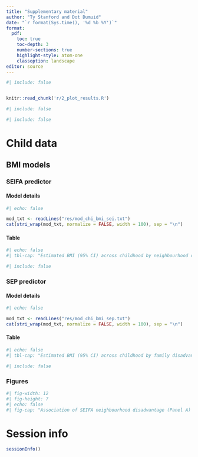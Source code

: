 ```yaml
---
title: "Supplementary material"
author: "Ty Stanford and Dot Dumuid"
date: "`r format(Sys.time(), '%d %b %Y')`"
format: 
  pdf:
    toc: true
    toc-depth: 3
    number-sections: true
    highlight-style: atom-one
    classoption: landscape
editor: source
---
```





```R
#| include: false


knitr::read_chunk('r/2_plot_results.R')
```

\newpage



```R
#| include: false

```

```R
#| include: false

```


\newpage

# Child data

## BMI models


\newpage

### SEIFA predictor

#### Model details


```R
#| echo: false

mod_txt <- readLines("res/mod_chi_bmi_sei.txt")
cat(stri_wrap(mod_txt, normalize = FALSE, width = 100), sep = "\n")


```



#### Table

```R
#| echo: false
#| tbl-cap: "Estimated BMI (95% CI) across childhood by neighbourhood disadvantage (SEIFA) quintile (1=most, 5=least disadvantage), stratified by PRS quintile (1=lowest, 5=highest risk)"
```

```R
#| include: false
```



\newpage

### SEP predictor


#### Model details


```R
#| echo: false

mod_txt <- readLines("res/mod_chi_bmi_sep.txt")
cat(stri_wrap(mod_txt, normalize = FALSE, width = 100), sep = "\n")


```



#### Table


```R
#| echo: false
#| tbl-cap: "Estimated BMI (95% CI) across childhood by family disadvantage (SEP) quintile (1=most, 5=least disadvantage), stratified by PRS quintile (1=lowest, 5=highest risk)"
```


```R
#| include: false
```


### Figures

```R
#| fig-width: 12
#| fig-height: 7
#| echo: false
#| fig-cap: "Association of SEIFA neighbourhood disadvantage (Panel A) and SEP family disadvantage (Panel B) with BMI across childhood. In all cases quintile 1 represents the most disadvantage."

```



\newpage


# Session info


```R
sessionInfo()
```


